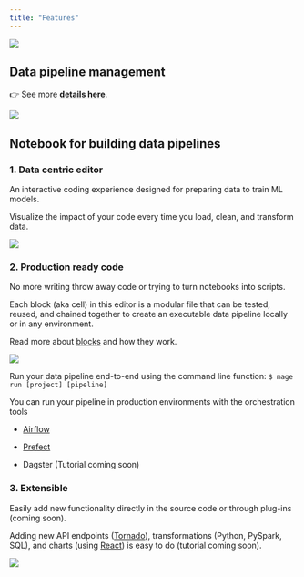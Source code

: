 ```yaml
---
title: "Features"
---
```


![](/images/features.svg)

<CardGroup>
  <Card
    title="Data pipeline management"
    icon="diagram-project"
    href="https://github.com/mage-ai/mage-ai/blob/master/docs/features/README.md#data-pipeline-management"
  ></Card>
  <Card
    title="Notebook for building data pipelines"
    icon="notebook"
    href="https://github.com/mage-ai/mage-ai/blob/master/docs/features/README.md#notebook-for-building-data-pipelines"
  ></Card>
  <Card
    title="Roadmap"
    icon="map"
    href="https://airtable.com/shrJS0cDOmQywb8vp"
  ></Card>
  <Card
    title="Changelog"
    icon="list-check"
    href="https://mageai.notion.site/What-s-new-7cc355e38e9c42839d23fdbef2dabd2c"
  ></Card>
</CardGroup>

## Data pipeline management

👉 See more
[**details here**](https://github.com/mage-ai/mage-ai/blob/master/docs/features/orchestration/README.md).

![](https://github.com/mage-ai/assets/blob/main/orchestration-overview.gif?raw=true)

## Notebook for building data pipelines

### 1\. Data centric editor

An interactive coding experience designed for preparing data to train ML models.

Visualize the impact of your code every time you load, clean, and transform
data.

![](/images/data-centric-editor.png)

### 2\. Production ready code

No more writing throw away code or trying to turn notebooks into scripts.

Each block (aka cell) in this editor is a modular file that can be tested,
reused, and chained together to create an executable data pipeline locally or in
any environment.

Read more about [blocks](/design/blocks) and how they work.

![](/images/data-pipeline.png)

Run your data pipeline end-to-end using the command line function:
`$ mage run [project] [pipeline]`

You can run your pipeline in production environments with the orchestration
tools

- [Airflow](https://github.com/mage-ai/mage-ai/blob/master/docs/features/docs/production/airflow.md)

- [Prefect](https://github.com/mage-ai/mage-ai/blob/master/docs/features/docs/production/prefect.md)

- Dagster (Tutorial coming soon)

### 3\. Extensible

Easily add new functionality directly in the source code or through plug-ins
(coming soon).

Adding new API endpoints ([Tornado](https://www.tornadoweb.org/en/stable/)),
transformations (Python, PySpark, SQL), and charts (using
[React](https://reactjs.org/)) is easy to do (tutorial coming soon).

![](/images/extensible-charts.gif)
